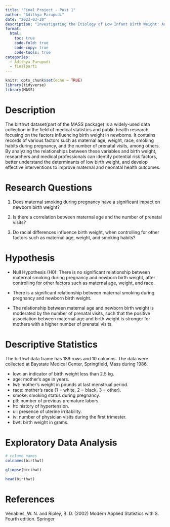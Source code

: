 ```yaml
---
title: "Final Project - Post 1"
author: "Adithya Parupudi"
date: "2023-03-20"
description: "Investigating the Etiology of Low Infant Birth Weight: An Exploration of Risk Factors"
format:
  html:
    toc: true
    code-fold: true
    code-copy: true
    code-tools: true
categories:
  - Adithya Parupudi
  - finalpart1
---
```


```r
knitr::opts_chunk$set(echo = TRUE)
library(tidyverse)
library(MASS)
```

# Description

The birthwt dataset(part of the MASS package) is a widely-used data collection in the field of medical statistics and public health research, focusing on the factors influencing birth weight in newborns. It contains records of various factors such as maternal age, weight, race, smoking habits during pregnancy, and the number of prenatal visits, among others. By analyzing the relationships between these variables and birth weight, researchers and medical professionals can identify potential risk factors, better understand the determinants of low birth weight, and develop effective interventions to improve maternal and neonatal health outcomes.



# Research Questions

1. Does maternal smoking during pregnancy have a significant impact on newborn birth weight?

2. Is there a correlation between maternal age and the number of prenatal visits?

3. Do racial differences influence birth weight, when controlling for other factors such as maternal age, weight, and smoking habits?

# Hypothesis

 - Null Hypothesis (H0): There is no significant relationship between maternal smoking during pregnancy and newborn birth weight, after controlling for other factors such as maternal age, weight, and race.

- There is a significant relationship between maternal smoking during pregnancy and newborn birth weight.

-  The relationship between maternal age and newborn birth weight is moderated by the number of prenatal visits, such that the positive association between maternal age and birth weight is stronger for mothers with a higher number of prenatal visits.

# Descriptive Statistics

The birthwt data frame has 189 rows and 10 columns. The data were collected at Baystate Medical Center, Springfield, Mass during 1986.

 - low: an indicator of birth weight less than 2.5 kg.
 - age: mother's age in years.
 - lwt: mother's weight in pounds at last menstrual period.
 - race: mother's race (1 = white, 2 = black, 3 = other).
 - smoke: smoking status during pregnancy.
 - ptl: number of previous premature labors.
 - ht: history of hypertension.
 - ui: presence of uterine irritability.
 - iv: number of physician visits during the first trimester.
 - bwt: birth weight in grams.

# Exploratory Data Analysis

```r
# column names
colnames(birthwt)

```

```r
glimpse(birthwt)

```


```r
head(birthwt)

```


# References

Venables, W. N. and Ripley, B. D. (2002) Modern Applied Statistics with S. Fourth edition. Springer

